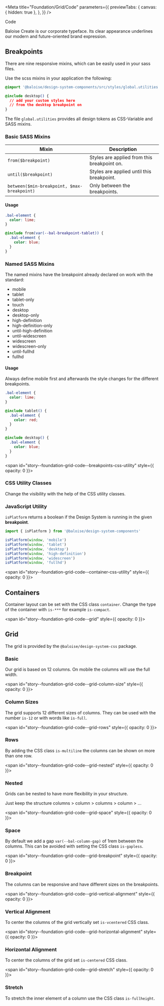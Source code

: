 
<Meta
  title="Foundation/Grid/Code"
  parameters={{
    previewTabs: {
      canvas: { hidden: true },
    },
  }}
/>

<bal-doc-banner id="story--foundation-typography-code--heading-and-display" subtitle="Foundation/Typography" color="purple">Code</bal-doc-banner>

<bal-doc-lead>Baloise Create is our corporate typeface. Its clear appearance underlines our modern and future-oriented brand expression.</bal-doc-lead>

## Breakpoints

There are nine responsive mixins, which can be easily used in your sass files.

Use the scss mixins in your application the following:

```css
@import '@baloise/design-system-components/src/styles/global.utilities';

@include desktop() {
  // add your custom styles here
  // from the desktop breakpoint on
}
```

The file `global.utilities` provides all design tokens as CSS-Variable and SASS mixins.

### Basic SASS Mixins

| Mixin                                       | Description                                 |
| ------------------------------------------- | ------------------------------------------- |
| `from($breakpoint)`                         | Styles are applied from this breakpoint on. |
| `until($breakpoint)`                        | Styles are applied until this breakpoint.   |
| `between($min-breakpoint, $max-breakpoint)` | Only between the breakpoints.               |

#### Usage

```css
.bal-element {
  color: lime;
}

@include from(var(--bal-breakpoint-tablet)) {
  .bal-element {
    color: blue;
  }
}
```

### Named SASS Mixins

The named mixins have the breakpoint already declared on work with the standard:

- mobile
- tablet
- tablet-only
- touch
- desktop
- desktop-only
- high-definition
- high-definition-only
- until-high-definition
- until-widescreen
- widescreen
- widescreen-only
- until-fullhd
- fullhd

#### Usage

Always define mobile first and afterwards the style changes for the different breakpoints.

```css
.bal-element {
  color: lime;
}

@include tablet() {
  .bal-element {
    color: red;
  }
}

@include desktop() {
  .bal-element {
    color: blue;
  }
}
```

<span id="story--foundation-grid-code--breakpoints-css-utility" style={{ opacity: 0 }}></span>

### CSS Utility Classes

Change the visibility with the help of the CSS utility classes.

<Canvas withSource="open">
  <Story id="foundation-grid-code--breakpoints-css-utility" />
</Canvas>

### JavaScript Utility

`isPlatform` returns a boolean if the Design System is running in the given **breakpoint**.

```typescript
import { isPlatform } from '@baloise/design-system-components'

isPlatform(window, 'mobile')
isPlatform(window, 'tablet')
isPlatform(window, 'desktop')
isPlatform(window, 'high-definition')
isPlatform(window, 'widescreen')
isPlatform(window, 'fullhd')
```

<span id="story--foundation-grid-code--container-css-utility" style={{ opacity: 0 }}></span>

## Containers

Container layout can be set with the CSS class `container`. Change the type of the container with `is-***` for example `is-compact`.

<Canvas withSource="open">
  <Story id="foundation-grid-code--container-css-utility" />
</Canvas>

<span id="story--foundation-grid-code--grid" style={{ opacity: 0 }}></span>

## Grid

The grid is provided by the `@baloise/design-system-css` package.

### Basic

Our grid is based on 12 columns. On mobile the columns will use the full width.

<Canvas withSource="open">
  <Story id="foundation-grid-code--grid" />
</Canvas>

<span id="story--foundation-grid-code--grid-column-size" style={{ opacity: 0 }}></span>

### Column Sizes

The grid supports 12 different sizes of columns. They can be used with the number `is-12` or with words like `is-full`.

<Canvas withSource="open">
  <Story id="foundation-grid-code--grid-column-size" />
</Canvas>

<span id="story--foundation-grid-code--grid-rows" style={{ opacity: 0 }}></span>

### Rows

By adding the CSS class `is-multiline` the columns can be shown on more than one row.

<Canvas withSource="open">
  <Story id="foundation-grid-code--grid-rows" />
</Canvas>

<span id="story--foundation-grid-code--grid-nested" style={{ opacity: 0 }}></span>

### Nested

Grids can be nested to have more flexibility in your structure.

Just keep the structure columns > column > columns > column > ...

<Canvas withSource="open">
  <Story id="foundation-grid-code--grid-nested" />
</Canvas>

<span id="story--foundation-grid-code--grid-space" style={{ opacity: 0 }}></span>

### Space

By default we add a gap `var(--bal-column-gap)` of 1rem between the columns. This can be avoided with setting the CSS class `is-gapless`.

<Canvas withSource="open">
  <Story id="foundation-grid-code--grid-space" />
</Canvas>

<span id="story--foundation-grid-code--grid-breakpoint" style={{ opacity: 0 }}></span>

### Breakpoint

The columns can be responsive and have different sizes on the breakpoints.

<Canvas withSource="open">
  <Story id="foundation-grid-code--grid-breakpoint" />
</Canvas>

<span id="story--foundation-grid-code--grid-vertical-alignment" style={{ opacity: 0 }}></span>

### Vertical Alignment

To center the columns of the grid vertically set `is-vcentered` CSS class.

<Canvas withSource="open">
  <Story id="foundation-grid-code--grid-vertical-alignment" />
</Canvas>

<span id="story--foundation-grid-code--grid-horizontal-alignment" style={{ opacity: 0 }}></span>

### Horizontal Alignment

To center the columns of the grid set `is-centered` CSS class.

<Canvas withSource="open">
  <Story id="foundation-grid-code--grid-horizontal-alignment" />
</Canvas>

<span id="story--foundation-grid-code--grid-stretch" style={{ opacity: 0 }}></span>

### Stretch

To stretch the inner element of a column use the CSS class `is-fullheight`.

<Canvas withSource="open">
  <Story id="foundation-grid-code--grid-stretch" />
</Canvas>

<bal-doc-github link="/stories/foundation/grid/02-development.docs.mdx"></bal-doc-github>

